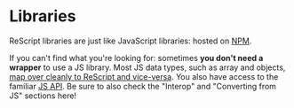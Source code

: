 # Libraries

ReScript libraries are just like JavaScript libraries: hosted on [NPM](http://npmjs.com).

If you can't find what you're looking for: sometimes **you don't need a wrapper** to use a JS library. Most JS data types, such as array and objects, [map over cleanly to ReScript and vice-versa](shared-data-types.md). You also have access to the familiar [JS API](/apis/latest/js). Be sure to also check the "Interop" and "Converting from JS" sections here!
